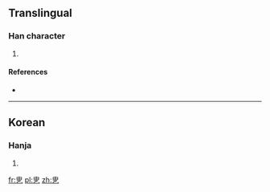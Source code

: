 ==Translingual==

===Han character===
{{Han char|rn=5|rad=乙|as=05|sn=6|four=|canj=中田弓 (LWN)|ids=⿱[[由]][[乙]]}}

# {{defn|Han|sort=乙05}}

====References====
* {{Han ref|kx=|dkj=|dj=|hdz=|uh=3415|ud=13333|bh=|bd=}}

----

==Korean==

===Hanja===
{{ko-hanja|hangeul=율|rv=yul|mr=yul|y=yul}}

# {{defn|lang=ko|sort=乙05}}

[[fr:㐕]]
[[pl:㐕]]
[[zh:㐕]]